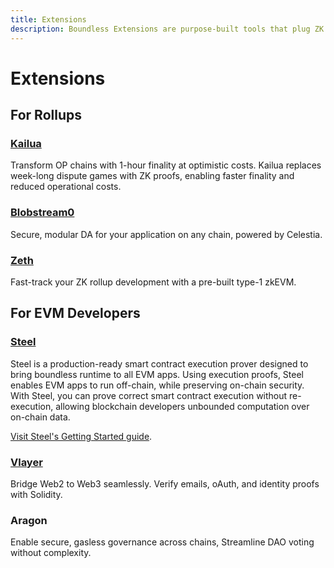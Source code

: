```yaml
---
title: Extensions
description: Boundless Extensions are purpose-built tools that plug ZK capabilities directly into your existing stack.
---
```



# Extensions

## For Rollups

### [Kailua](https://risczero.com/blog/kailua-how-it-works)

Transform OP chains with 1-hour finality at optimistic costs. Kailua replaces week-long dispute games with ZK proofs, enabling faster finality and reduced operational costs.

<LinkPreview url="https://risczero.com/blog/kailua-how-it-works"  />

### [Blobstream0](https://risczero.com/blog/powering-the-modular-expansion-with-blobstream-zero)

Secure, modular DA for your application on any chain, powered by Celestia.

<LinkPreview url="https://risczero.com/blog/powering-the-modular-expansion-with-blobstream-zero"  />

### [Zeth](https://risczero.com/zeth)

Fast-track your ZK rollup development with a pre-built type-1 zkEVM.

<LinkPreview url="https://risczero.com/zeth"  />

## For EVM Developers

### [Steel](https://risczero.com/steel)

Steel is a production-ready smart contract execution prover designed to bring boundless runtime to all EVM apps. Using execution proofs, Steel enables EVM apps to run off-chain, while preserving on-chain security. With Steel, you can prove correct smart contract execution without re-execution, allowing blockchain developers unbounded computation over on-chain data.

[Visit Steel's Getting Started guide](https://github.com/risc0/risc0-ethereum/tree/main/steel#getting-started-with-steel).

<LinkPreview url="https://risczero.com/steel"  />

### [Vlayer](https://book.vlayer.xyz)

Bridge Web2 to Web3 seamlessly. Verify emails, oAuth, and identity proofs with Solidity.

<LinkPreview url="https://book.vlayer.xyz"  />

### Aragon

Enable secure, gasless governance across chains, Streamline DAO voting without complexity.

<LinkPreview url="https://www.aragon.org"  />
